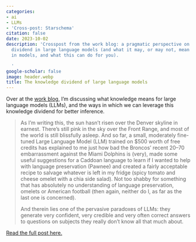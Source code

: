 ```yaml
---
categories:
- ai
- LLMs
- 'Cross-post: Starschema'
citation: false
date: 2023-10-02
description: 'Crosspost from the work blog: a pragmatic perspective on the knowledge
  dividend in large language models (and what it may, or may not, mean for knowledge
  in models, and what this can do for you).

  '
google-scholar: false
image: header.webp
title: The knowledge dividend of large language models
---
```


Over at the [work blog](https://medium.com/starschema-blog), I'm discussing what knowledge means for large language models (LLMs), and the ways in which we can leverage this knowledge dividend for better inference.

> As I’m writing this, the sun hasn’t risen over the Denver skyline in earnest. There’s still pink in the sky over the Front Range, and most of the world is still blissfully asleep. And so far, a small, moderately fine-tuned Large Language Model (LLM) trained on $500 worth of free credits has explained to me just how bad the Broncos’ recent 20–70 embarrassment against the Miami Dolphins is (very), made some useful suggestions for a Caddoan language to learn if I wanted to help with language preservation (Pawnee) and created a fairly acceptable recipe to salvage whatever is left in my fridge (spicy tomato and cheese omelet with a chia side salad). Not too shabby for something that has absolutely no understanding of language preservation, omelets or American football (then again, neither do I, as far as the last one is concerned).
>
> And therein lies one of the pervasive paradoxes of LLMs: they generate very confident, very credible and very often correct answers to questions on subjects they really don’t know all that much about.

[Read the full post here.](https://medium.com/starschema-blog/the-knowledge-dividend-of-llms-a-pragmatic-perspective-79e8f8fb0686)
